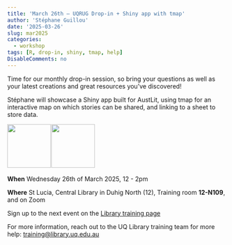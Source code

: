 ```yaml
---
title: 'March 26th – UQRUG Drop-in + Shiny app with tmap'
author: 'Stéphane Guillou'
date: '2025-03-26'
slug: mar2025
categories:
  - workshop
tags: [R, drop-in, shiny, tmap, help]
DisableComments: no
---
```


Time for our monthly drop-in session, so bring your questions as well as your latest creations and great resources you've discovered!

Stéphane will showcase a Shiny app built for AustLit, using tmap for an interactive map on which stories can be shared, and linking to a sheet to store data.

<p float="left">

<img src="https://uqrug.netlify.app/uqrug.png" height="100" style="margin-right:-0.2em;"/> <img src="shiny.svg" height="100" style="margin-right:-0.2em;"/>

</p>

**When** Wednesday 26th of March 2025, 12 - 2pm

**Where** St Lucia, Central Library in Duhig North (12), Training room **12-N109**, and on Zoom

Sign up to the next event on the [Library training page](https://studenthub.uq.edu.au/students/events/Detail/5657737)

For more information, reach out to the UQ Library training team for more help: <a href="javascript:void(0);" onclick="copyEvent('copy')" id="copy" title="Click to copy email address">training\@library.uq.edu.au</a>
